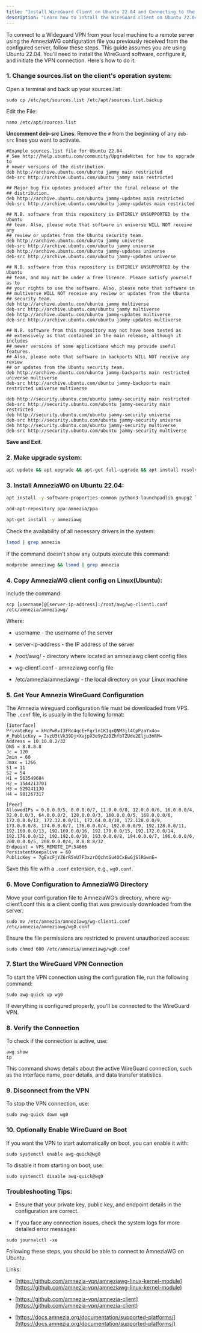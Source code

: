 ```yaml
---
title: "Install WireGuard Client on Ubuntu 22.04 and Connecting to the server using AmneziaWG"
description: "Learn how to install the WireGuard client on Ubuntu 22.04 and connect to a VPN using amneziawg configuration. Step-by-step guide for a secure and seamless VPN setup."
---
```


To connect to a Wideguard VPN from your local machine to a remote server using the AmneziaWG configuration file you previously received from the configured server, follow these steps. This guide assumes you are using Ubuntu 22.04. You’ll need to install the WireGuard software, configure it, and initiate the VPN connection. Here's how to do it:

### 1. Change sources.list on the client's operation system:

Open a terminal and back up your sources.list:

```shell
sudo cp /etc/apt/sources.list /etc/apt/sources.list.backup
```

Edit the File:

```shell
nano /etc/apt/sources.list
```

**Uncomment deb-src Lines**: Remove the `#` from the beginning of any `deb-src` lines you want to activate.

```shell
#Example sources.list file for Ubuntu 22.04
# See http://help.ubuntu.com/community/UpgradeNotes for how to upgrade to
# newer versions of the distribution.
deb http://archive.ubuntu.com/ubuntu jammy main restricted
deb-src http://archive.ubuntu.com/ubuntu jammy main restricted

## Major bug fix updates produced after the final release of the
## distribution.
deb http://archive.ubuntu.com/ubuntu jammy-updates main restricted
deb-src http://archive.ubuntu.com/ubuntu jammy-updates main restricted

## N.B. software from this repository is ENTIRELY UNSUPPORTED by the Ubuntu
## team. Also, please note that software in universe WILL NOT receive any
## review or updates from the Ubuntu security team.
deb http://archive.ubuntu.com/ubuntu jammy universe
deb-src http://archive.ubuntu.com/ubuntu jammy universe
deb http://archive.ubuntu.com/ubuntu jammy-updates universe
deb-src http://archive.ubuntu.com/ubuntu jammy-updates universe

## N.B. software from this repository is ENTIRELY UNSUPPORTED by the Ubuntu
## team, and may not be under a free licence. Please satisfy yourself as to
## your rights to use the software. Also, please note that software in
## multiverse WILL NOT receive any review or updates from the Ubuntu
## security team.
deb http://archive.ubuntu.com/ubuntu jammy multiverse
deb-src http://archive.ubuntu.com/ubuntu jammy multiverse
deb http://archive.ubuntu.com/ubuntu jammy-updates multiverse
deb-src http://archive.ubuntu.com/ubuntu jammy-updates multiverse

## N.B. software from this repository may not have been tested as
## extensively as that contained in the main release, although it includes
## newer versions of some applications which may provide useful features.
## Also, please note that software in backports WILL NOT receive any review
## or updates from the Ubuntu security team.
deb http://archive.ubuntu.com/ubuntu jammy-backports main restricted universe multiverse
deb-src http://archive.ubuntu.com/ubuntu jammy-backports main restricted universe multiverse

deb http://security.ubuntu.com/ubuntu jammy-security main restricted
deb-src http://security.ubuntu.com/ubuntu jammy-security main restricted
deb http://security.ubuntu.com/ubuntu jammy-security universe
deb-src http://security.ubuntu.com/ubuntu jammy-security universe
deb http://security.ubuntu.com/ubuntu jammy-security multiverse
deb-src http://security.ubuntu.com/ubuntu jammy-security multiverse
```

**Save and Exit**.

### 2. Make upgrade system:

```bash
apt update && apt upgrade && apt-get full-upgrade && apt install resolvconf
```

### 3. Install AmneziaWG on Ubuntu 22.04:

```bash
apt install -y software-properties-common python3-launchpadlib gnupg2 linux-headers-$(uname -r)

add-apt-repository ppa:amnezia/ppa

apt-get install -y amneziawg
```

Check the availability of all necessary drivers in the system:

```bash
lsmod | grep amnezia
```

If the command doesn't show any outputs execute this command:

```bash
modprobe amneziawg && lsmod | grep amnezia
```

### 4. Copy AmneziaWG client config on Linux(Ubuntu):

Include the command:

```shell
scp [username]@[server-ip-address]:/root/awg/wg-client1.conf /etc/amnezia/amneziawg/
```

Where:

* username - the username of the server

* server-ip-address - the IP address of the server

* /root/awg/ - directory where located an amneziawg client config files

* wg-client1.conf - amneziawg config file

* /etc/amnezia/amneziawg/ - the local directory on your Linux machine

### 5. Get Your Amnezia WireGuard Configuration

The Amnezia wireguard configuration file must be downloaded from VPS. The `.conf` file, is usually in the following format:

```shell
[Interface]
PrivateKey = kHcPwRvI3FRc4qcE+Fgrln1K1qxQNM3jl4CpPzaYx4o=
#_PublicKey = 7vzU3tVk39Dj+XvjpX3e9yZzDZhfbTZUde2Elju3nRM=
Address = 10.10.8.2/32
DNS = 8.8.8.8
Jc = 120
Jmin = 60
Jmax = 1266
S1 = 11
S2 = 54
H1 = 563549684
H2 = 1544213701
H3 = 529241130
H4 = 981267317

[Peer]
AllowedIPs = 0.0.0.0/5, 8.0.0.0/7, 11.0.0.0/8, 12.0.0.0/6, 16.0.0.0/4, 32.0.0.0/3, 64.0.0.0/2, 128.0.0.0/3, 160.0.0.0/5, 168.0.0.0/6, 172.0.0.0/12, 172.32.0.0/11, 172.64.0.0/10, 172.128.0.0/9, 173.0.0.0/8, 174.0.0.0/7, 176.0.0.0/4, 192.0.0.0/9, 192.128.0.0/11, 192.160.0.0/13, 192.169.0.0/16, 192.170.0.0/15, 192.172.0.0/14, 192.176.0.0/12, 192.192.0.0/10, 193.0.0.0/8, 194.0.0.0/7, 196.0.0.0/6, 200.0.0.0/5, 208.0.0.0/4, 8.8.8.8/32
Endpoint = VPS_REMOTE_IP:54666
PersistentKeepalive = 60
PublicKey = 7gExcFjYZ6rR5nU7F3xzrDQchtGu4OCxEwGjSlRGwnE=
```

Save this file with a `.conf` extension, e.g., `wg0.conf`.

### 6. Move Configuration to AmneziaWG Directory

Move your configuration file to AmneziaWG’s directory, where wg-client1.conf this is a client config that was previously downloaded from the server:

```shell
sudo mv /etc/amnezia/amneziawg/wg-client1.conf /etc/amnezia/amneziawg/wg0.conf
```

Ensure the file permissions are restricted to prevent unauthorized access:

```shell
sudo chmod 600 /etc/amnezia/amneziawg/wg0.conf
```

### 7. Start the WireGuard VPN Connection

To start the VPN connection using the configuration file, run the following command:

```shell
sudo awg-quick up wg0
```

If everything is configured properly, you'll be connected to the WireGuard VPN.

### 8. Verify the Connection

To check if the connection is active, use:

```shell
awg show
ip 
```

This command shows details about the active WireGuard connection, such as the interface name, peer details, and data transfer statistics.

### 9. Disconnect from the VPN

To stop the VPN connection, use:

```shell
sudo awg-quick down wg0
```

### 10. Optionally Enable WireGuard on Boot

If you want the VPN to start automatically on boot, you can enable it with:

```shell
sudo systemctl enable awg-quick@wg0
```

To disable it from starting on boot, use:

```shell
sudo systemctl disable awg-quick@wg0
```

### Troubleshooting Tips:

* Ensure that your private key, public key, and endpoint details in the configuration are correct.

* If you face any connection issues, check the system logs for more detailed error messages:

```shell
sudo journalctl -xe
```

Following these steps, you should be able to connect to AmneziaWG on Ubuntu.

Links:

* [https://github.com/amnezia-vpn/amneziawg-linux-kernel-module](https://github.com/amnezia-vpn/amneziawg-linux-kernel-module)

* [https://github.com/amnezia-vpn/amnezia-client](https://github.com/amnezia-vpn/amnezia-client)

* [https://docs.amnezia.org/documentation/supported-platforms/](https://docs.amnezia.org/documentation/supported-platforms/)